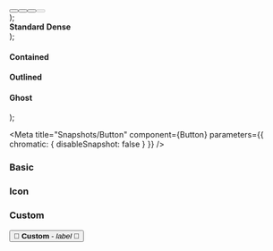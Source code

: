 
  <div style={{display:'flex', gap: 10}}>
    <Button {...props} />
    <Button {...props} color="secondary" />
    <Button {...props} color="danger" />
    <Button {...props} disabled />
  </div>
);

  <div style={{display:'flex', flexFlow:'column', gap: 10}}>
    <b>Standard</b>
    <ButtonSnap {...props} />
    <b>Dense</b>
    <ButtonSnap {...props} dense/>
  </div>
);

  <div>
    <h4>Contained</h4>
    <ButtonSnaps {...props} variant="contained"/>
    <h4>Outlined</h4>
    <ButtonSnaps {...props} variant="outlined"/>
    <h4>Ghost</h4>
    <ButtonSnaps {...props} variant="ghost"/>
  </div>
);

<Meta
  title="Snapshots/Button"
  component={Button}
  parameters={{ chromatic: { disableSnapshot: false } }}
/>


### Basic
<Story name="Basic">
  <ButtonStory label="Basic" />
</Story>

### Icon
<Story name="With icon">
  <ButtonStory label="Icon" icon="settings" />
</Story>

<Story name="With trailing icon">
  <ButtonStory label="traling" icon="settings" trailingIcon />
</Story>

### Custom
<Canvas>
  <Story name="Custom">
    <Button variant="outlined">
      <span slot="icon">🚨</span>
      <span><b>Custom</b> - <i>label</i></span>
      <span slot="trailingIcon">🚀</span>
    </Button>
  </Story>
</Canvas>